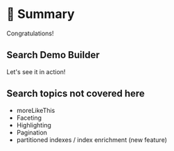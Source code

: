 # 🎯 Summary

Congratulations!  

## Search Demo Builder

Let's see it in action!

## Search topics not covered here

* moreLikeThis
* Faceting
* Highlighting
* Pagination
* partitioned indexes / index enrichment (new feature)

